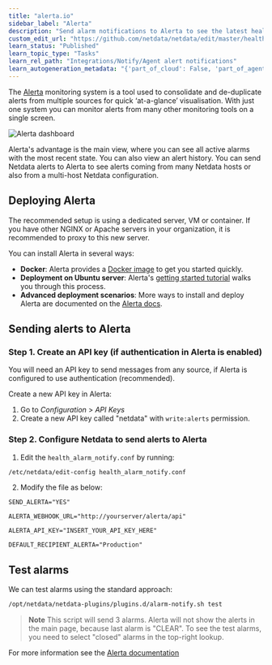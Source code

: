 ```yaml
---
title: "alerta.io"
sidebar_label: "Alerta"
description: "Send alarm notifications to Alerta to see the latest health status updates from multiple nodes in a single interface."
custom_edit_url: "https://github.com/netdata/netdata/edit/master/health/notifications/alerta/README.md"
learn_status: "Published"
learn_topic_type: "Tasks"
learn_rel_path: "Integrations/Notify/Agent alert notifications"
learn_autogeneration_metadata: "{'part_of_cloud': False, 'part_of_agent': True}"
---
```



The [Alerta](https://alerta.io) monitoring system is a tool used to
consolidate and de-duplicate alerts from multiple sources for quick
‘at-a-glance’ visualisation. With just one system you can monitor
alerts from many other monitoring tools on a single screen.

![Alerta dashboard](https://docs.alerta.io/_images/alerta-screen-shot-3.png "Alerta dashboard showing several alerts.")

Alerta's advantage is the main view, where you can see all active alarms with the most recent state. You can also view an alert history. You can send Netdata alerts to Alerta to see alerts coming from many Netdata hosts or also from a multi-host
Netdata configuration. 

## Deploying Alerta

The recommended setup is using a dedicated server, VM or container. If you have other NGINX or Apache servers in your organization,
it is recommended to proxy to this new server.

You can install Alerta in several ways:
- **Docker**: Alerta provides a [Docker image](https://hub.docker.com/r/alerta/alerta-web/) to get you started quickly.
- **Deployment on Ubuntu server**: Alerta's [getting started tutorial](https://docs.alerta.io/gettingstarted/tutorial-1-deploy-alerta.html) walks you through this process. 
- **Advanced deployment scenarios**: More ways to install and deploy Alerta are documented on the [Alerta docs](http://docs.alerta.io/en/latest/deployment.html).

## Sending alerts to Alerta

### Step 1. Create an API key (if authentication in Alerta is enabled)

You will need an API key to send messages from any source, if
Alerta is configured to use authentication (recommended). 

Create a new API key in Alerta: 
1. Go to *Configuration* > *API Keys* 
2. Create a new API key called "netdata" with `write:alerts` permission.

### Step 2. Configure Netdata to send alerts to Alerta
1. Edit the `health_alarm_notify.conf` by running:
```sh
/etc/netdata/edit-config health_alarm_notify.conf
```

2. Modify the file as below:
```
SEND_ALERTA="YES"

ALERTA_WEBHOOK_URL="http://yourserver/alerta/api"

ALERTA_API_KEY="INSERT_YOUR_API_KEY_HERE"

DEFAULT_RECIPIENT_ALERTA="Production"
```

## Test alarms

We can test alarms using the standard approach:

```sh
/opt/netdata/netdata-plugins/plugins.d/alarm-notify.sh test
```

> **Note** This script will send 3 alarms. 
> Alerta will not show the alerts in the main page, because last alarm is "CLEAR".
> To see the test alarms, you need to select "closed" alarms in the top-right lookup. 

For more information see the [Alerta documentation](https://docs.alerta.io)


